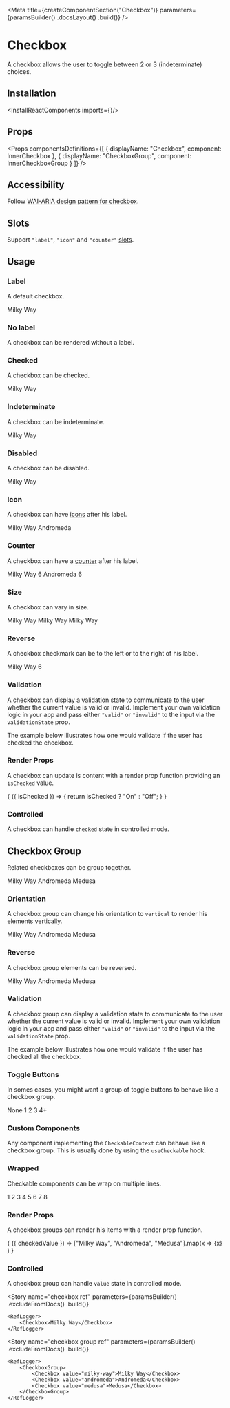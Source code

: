 
<Meta
    title={createComponentSection("Checkbox")}
    parameters={paramsBuilder()
        .docsLayout(<ReactComponentsLayout sourcePath="/packages/react-components/src/checkbox/src" />)
        .build()}
/>

# Checkbox

A checkbox allows the user to toggle between 2 or 3 (indeterminate) choices.

## Installation

<InstallReactComponents imports={<Imports />}/>

## Props

<Props
    componentsDefinitions={[
        { displayName: "Checkbox", component: InnerCheckbox },
        { displayName: "CheckboxGroup", component: InnerCheckboxGroup }
    ]}
/>

## Accessibility

Follow [WAI-ARIA design pattern for checkbox](https://www.w3.org/TR/wai-aria-practices/#checkbox).

## Slots

Support `"label"`, `"icon"` and `"counter"` [slots](?path=/docs/getting-started-slots--page).

## Usage

### Label

A default checkbox.

<Preview>
    <Story name="default">
        <Checkbox>Milky Way</Checkbox>
    </Story>
</Preview>

### No label

A checkbox can be rendered without a label.

<Preview>
    <Story name="no label">
        <Checkbox />
    </Story>
</Preview>

### Checked

A checkbox can be checked.

<Preview>
    <Story name="checked">
        <Checkbox defaultChecked>Milky Way</Checkbox>
    </Story>
</Preview>

### Indeterminate

A checkbox can be indeterminate.

<Preview>
    <Story name="indeterminate">
        <Checkbox size="lg" defaultIndeterminate>Milky Way</Checkbox>
    </Story>
</Preview>

### Disabled

A checkbox can be disabled.

<Preview>
    <Story name="disabled">
        <Checkbox disabled>Milky Way</Checkbox>
    </Story>
</Preview>

### Icon

A checkbox can have [icons](?path=/docs/materials-icons--page) after his label.

<Preview>
    <Story name="icon">
        <Inline>
            <Checkbox>
                <Text>Milky Way</Text>
                <InfoIcon />
            </Checkbox>
            <Checkbox>
                <Text>Andromeda</Text>
                <IconList>
                    <InfoIcon /><HelpIcon />
                </IconList>
            </Checkbox>
        </Inline>
    </Story>
</Preview>

### Counter

A checkbox can have a [counter](?path=/docs/components-counter--default-story) after his label.

<Preview>
    <Story name="counter">
        <Inline>
            <Checkbox>
                <Text>Milky Way</Text>
                <Counter>6</Counter>
            </Checkbox>
            <Checkbox>
                <Text>Andromeda</Text>
                <Counter variant="divider">6</Counter>
            </Checkbox>
        </Inline>
    </Story>
</Preview>

### Size

A checkbox can vary in size.

<Preview>
    <Story name="size">
        <Inline verticalAlign="end">
            <Checkbox size="sm">Milky Way</Checkbox>
            <Checkbox>Milky Way</Checkbox>
            <Checkbox size="lg">Milky Way</Checkbox>
        </Inline>
    </Story>
</Preview>

### Reverse

A checkbox checkmark can be to the left or to the right of his label.

<Preview>
    <Story name="reverse">
        <Checkbox reverse>
            <Text>Milky Way</Text>
            <InfoIcon />
            <Counter variant="divider">6</Counter>
        </Checkbox>
    </Story>
</Preview>

### Validation

A checkbox can display a validation state to communicate to the user whether the current value is valid or invalid. Implement your own validation logic in your app and pass either `"valid"` or `"invalid"` to the input via the `validationState` prop.

The example below illustrates how one would validate if the user has checked the checkbox.

<FilePreview filePath="/checkbox/stories/CheckedValidation">
    <CheckedValidation />
</FilePreview>

### Render Props

A checkbox can update is content with a render prop function providing an `isChecked` value.

<Preview>
    <Story name="render props">
        <Checkbox>
            {
                ({ isChecked }) => {
                    return isChecked ? "On" : "Off";
                }
            }
        </Checkbox>
    </Story>
</Preview>

### Controlled

A checkbox can handle `checked` state in controlled mode.

<FilePreview filePath="/checkbox/stories/ControlledCheckbox">
    <ControlledCheckbox />
</FilePreview>

## Checkbox Group

Related checkboxes can be group together.

<Preview>
    <Story name="checkbox group">
        <CheckboxGroup>
            <Checkbox value="milky-way">Milky Way</Checkbox>
            <Checkbox value="andromeda">Andromeda</Checkbox>
            <Checkbox value="medusa">Medusa</Checkbox>
        </CheckboxGroup>
    </Story>
</Preview>

### Orientation

A checkbox group can change his orientation to `vertical` to render his elements vertically.

<Preview>
    <Story name="checkbox group orientation">
        <CheckboxGroup orientation="vertical">
            <Checkbox value="milky-way" >Milky Way</Checkbox>
            <Checkbox value="andromeda">Andromeda</Checkbox>
            <Checkbox value="medusa">Medusa</Checkbox>
        </CheckboxGroup>
    </Story>
</Preview>

### Reverse

A checkbox group elements can be reversed.

<Preview>
    <Story name="checkbox group reverse">
        <CheckboxGroup reverse>
            <Checkbox value="milky-way" >Milky Way</Checkbox>
            <Checkbox value="andromeda">Andromeda</Checkbox>
            <Checkbox value="medusa">Medusa</Checkbox>
        </CheckboxGroup>
    </Story>
</Preview>

### Validation

A checkbox group can display a validation state to communicate to the user whether the current value is valid or invalid. Implement your own validation logic in your app and pass either `"valid"` or `"invalid"` to the input via the `validationState` prop.

The example below illustrates how one would validate if the user has checked all the checkbox.

<FilePreview filePath="/checkbox/stories/AllCheckedValidation">
    <AllCheckedValidation />
</FilePreview>

### Toggle Buttons

In somes cases, you might want a group of toggle buttons to behave like a checkbox group.

<Preview>
    <Story name="toggle buttons">
        <CheckboxGroup gap={2}>
            <ToggleButton value="none" variant="outline">None</ToggleButton>
            <ToggleButton value="1" variant="outline" shape="circular">1</ToggleButton>
            <ToggleButton value="2" variant="outline" shape="circular">2</ToggleButton>
            <ToggleButton value="3" variant="outline" shape="circular">3</ToggleButton>
            <ToggleButton value="4+" variant="outline" shape="circular">4+</ToggleButton>
        </CheckboxGroup>
    </Story>
</Preview>

### Custom Components

Any component implementing the `CheckableContext` can behave like a checkbox group. This is usually done by using the `useCheckable` hook.

<FilePreview filePath="/checkbox/stories/CustomGroup">
    <CustomGroup />
</FilePreview>

### Wrapped

Checkable components can be wrap on multiple lines.

<Preview>
    <Story name="wrap toggle buttons">
        <div style={{ width: "200px" }}>
            <CheckboxGroup wrap gap={2}>
                <ToggleButton value="1" variant="outline" shape="circular">1</ToggleButton>
                <ToggleButton value="2" variant="outline" shape="circular">2</ToggleButton>
                <ToggleButton value="3" variant="outline" shape="circular">3</ToggleButton>
                <ToggleButton value="4" variant="outline" shape="circular">4</ToggleButton>
                <ToggleButton value="5" variant="outline" shape="circular">5</ToggleButton>
                <ToggleButton value="6" variant="outline" shape="circular">6</ToggleButton>
                <ToggleButton value="7" variant="outline" shape="circular">7</ToggleButton>
                <ToggleButton value="8" variant="outline" shape="circular">8</ToggleButton>
            </CheckboxGroup>
        </div>
    </Story>
</Preview>

### Render Props

A checkbox groups can render his items with a render prop function.

<Preview>
    <Story name="group render props">
        <CheckboxGroup>
            {
                ({ checkedValue }) =>
                    ["Milky Way", "Andromeda", "Medusa"].map(x =>
                        <Checkbox
                            className={checkedValue && checkedValue.includes(x) ? "primary-500" : undefined}
                            value={x}
                        >
                            {x}
                        </Checkbox>
                    )
            }
        </CheckboxGroup>
    </Story>
</Preview>

### Controlled

A checkbox group can handle `value` state in controlled mode.

<FilePreview filePath="/checkbox/stories/ControlledCheckboxGroup">
    <ControlledCheckboxGroup />
</FilePreview>

<Story
    name="checkbox ref"
    parameters={paramsBuilder()
        .excludeFromDocs()
        .build()}
>
    <RefLogger>
        <Checkbox>Milky Way</Checkbox>
    </RefLogger>
</Story>

<Story
    name="checkbox group ref"
    parameters={paramsBuilder()
        .excludeFromDocs()
        .build()}
>
    <RefLogger>
        <CheckboxGroup>
            <Checkbox value="milky-way">Milky Way</Checkbox>
            <Checkbox value="andromeda">Andromeda</Checkbox>
            <Checkbox value="medusa">Medusa</Checkbox>
        </CheckboxGroup>
    </RefLogger>
</Story>
